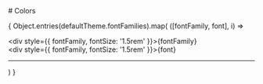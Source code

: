 

<Meta title="Theme/Spacing" />

<div>
  # Colors

  {
    Object.entries(defaultTheme.fontFamilies).map(
      ([fontFamily, font], i) => <div key={i}>
        <div style={{ fontFamily, fontSize: '1.5rem' }}>{fontFamily}</div>
        <div style={{ fontFamily, fontSize: '1.5rem' }}>{font}</div>
        <hr />
      </div>
    )
  }
</div>

<style>
  {`
  `}
</style>

